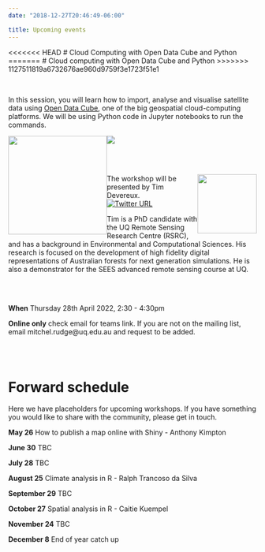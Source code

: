 ```yaml
---
date: "2018-12-27T20:46:49-06:00"

title: Upcoming events
---
```


<<<<<<< HEAD
# Cloud Computing with Open Data Cube and Python 
=======
# Cloud computing with Open Data Cube and Python 
>>>>>>> 1127511819a6732676ae960d9759f3e1723f51e1

<br>




In this session, you will learn how to import, analyse and visualise satellite data using [Open Data Cube](https://www.opendatacube.org/),  one of the big geospatial cloud-computing platforms. We will be using Python code in Jupyter notebooks to run the commands.  


<div style= "float:left ;position: relativ";out.width= "75%", out.extra='style="float:left; padding:10px"'>
<img src="https://static.wixstatic.com/media/8959d6_98a1d74703d946ecab030b32f53db883~mv2.png/v1/fill/w_268,h_68,al_c,usm_0.66_1.00_0.01,enc_auto/f9d4ea_7a2d1d0c69ad4da0a2f48b69bc481612_.png" width="200"/> 
</div>

![](/./Upcoming events_files/python-logo.png)


<br>
<br>

<div style= "float:right ;position: relativ";out.width= "75%", out.extra='style="float:right; padding:10px"'>
<img src="/./Upcoming events_files/Timd.PNG" width = "120"  position = "right"/> 
</div>


The workshop will be presented by Tim Devereux.  
[![Twitter URL](https://img.shields.io/twitter/url/https/twitter.com/bukotsunikki.svg?style=social&label=Follow%20%40devereux_tim)](https://twitter.com/devereux_tim)


Tim is a PhD candidate with the UQ Remote Sensing Research Centre (RSRC), and has a background in Environmental and Computational Sciences. His research is focused on the development of high fidelity digital representations of Australian forests for next generation simulations. He is also a demonstrator for the SEES advanced remote sensing course at UQ.

<br>
<br>


**When** Thursday 28th April 2022, 2:30 - 4:30pm


**Online only** check email for teams link. 
If you are not on the mailing list, email mitchel.rudge@uq.edu.au and request to be added. 


<br>
<br>

# Forward schedule 

Here we have placeholders for upcoming workshops. If you have something you would like to share with the community, 
please get in touch. 


**May 26**
How to publish a map online with Shiny - Anthony Kimpton 

**June 30**
TBC

**July 28**
TBC

**August 25**
Climate analysis in R - Ralph Trancoso da Silva 

**September 29**
TBC

**October 27**
Spatial analysis in R - Caitie Kuempel

**November 24**
TBC

**December 8**
End of year catch up



























